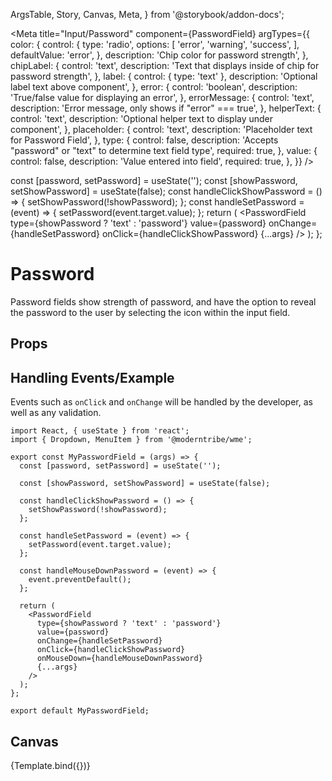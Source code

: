   ArgsTable,
  Story,
  Canvas,
  Meta,
} from '@storybook/addon-docs';

<Meta
  title="Input/Password"
  component={PasswordField}
  argTypes={{
    color: {
      control: {
        type: 'radio',
        options: [
          'error', 'warning', 'success',
        ],
        defaultValue: 'error',
      },
      description: 'Chip color for password strength',
    },
    chipLabel: {
      control: 'text',
      description: 'Text that displays inside of chip for password strength',
    },
    label: {
      control: { type: 'text' },
      description: 'Optional label text above component',
    },
    error: {
      control: 'boolean',
      description: 'True/false value for displaying an error',
    },
    errorMessage: {
      control: 'text',
      description: 'Error message, only shows if "error" === true',
    },
    helperText: {
      control: 'text',
      description: 'Optional helper text to display under component',
    },
    placeholder: {
      control: 'text',
      description: 'Placeholder text for Password Field',
    },
    type: {
      control: false,
      description: 'Accepts "password" or "text" to determine text field type',
      required: true,
    },
    value: {
      control: false,
      description: 'Value entered into field',
      required: true,
    },
  }}
/>

  const [password, setPassword] = useState('');
  const [showPassword, setShowPassword] = useState(false);
  const handleClickShowPassword = () => {
    setShowPassword(!showPassword);
  };
  const handleSetPassword = (event) => {
    setPassword(event.target.value);
  };
  return (
    <PasswordField
      type={showPassword ? 'text' : 'password'}
      value={password}
      onChange={handleSetPassword}
      onClick={handleClickShowPassword}
      {...args}
    />
  );
};

# Password
Password fields show strength of password, and have the option
to reveal the password to the user by selecting the icon within
the input field.

## Props
<ArgsTable story="." />

## Handling Events/Example
Events such as `onClick` and `onChange` will be handled by the
developer, as well as any validation.
```
import React, { useState } from 'react';
import { Dropdown, MenuItem } from '@moderntribe/wme';

export const MyPasswordField = (args) => {
  const [password, setPassword] = useState('');

  const [showPassword, setShowPassword] = useState(false);

  const handleClickShowPassword = () => {
    setShowPassword(!showPassword);
  };

  const handleSetPassword = (event) => {
    setPassword(event.target.value);
  };

  const handleMouseDownPassword = (event) => {
    event.preventDefault();
  };

  return (
    <PasswordField
      type={showPassword ? 'text' : 'password'}
      value={password}
      onChange={handleSetPassword}
      onClick={handleClickShowPassword}
      onMouseDown={handleMouseDownPassword}
      {...args}
    />
  );
};

export default MyPasswordField;
```
## Canvas
<Canvas>
  <Story
    name="PasswordField"
    args={{
      label: 'Your Password',
      helperText: 'Helper text lorem ipsum',
      chipLabel: 'Weak',
      color: 'error',
      placeholder: 'i.e. Mellon',
      error: false,
      errorMessage: 'Farewell, my brave Hobbits!',
    }}
  >
    {Template.bind({})}
  </Story>
</Canvas>
